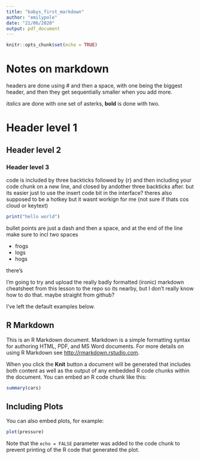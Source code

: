 ```yaml
---
title: "babys_first_markdown"
author: "emilypole"
date: "21/06/2020"
output: pdf_document
---
```


```r
knitr::opts_chunk$set(echo = TRUE)
```

# Notes on markdown

headers are done using # and then a space, with one being the biggest header, and then they get sequentially smaller when you add more.

*italics* are done with one set of asterks, **bold** is done with two.

# Header level 1
## Header level 2
### Header level 3

code is included by three backticks followed by {r} and then including your code chunk on a new line, and closed by andother three backticks after. but its easier just to use the insert code bit in the interface? theres also supposed to be a hotkey but it wasnt workign for me (not sure if thats cos cloud or keytext)


```r
print("hello world")
```

bullet points are just a dash and then a space, and at the end of the line make sure to incl two spaces

- frogs  
- logs  
- hogs  

there's 

I'm going to try and upload the really badly formatted (ironic) markdown cheatsheet from this lesson to the repo so its nearby, but I don't really know how to do that. maybe straight from github?

I've left the default examples below.

## R Markdown

This is an R Markdown document. Markdown is a simple formatting syntax for authoring HTML, PDF, and MS Word documents. For more details on using R Markdown see <http://rmarkdown.rstudio.com>.

When you click the **Knit** button a document will be generated that includes both content as well as the output of any embedded R code chunks within the document. You can embed an R code chunk like this:

```r
summary(cars)
```

## Including Plots

You can also embed plots, for example:

```r
plot(pressure)
```

Note that the `echo = FALSE` parameter was added to the code chunk to prevent printing of the R code that generated the plot.
